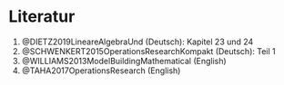 
# Literatur {.unnumbered}

1) @DIETZ2019LineareAlgebraUnd (Deutsch): Kapitel 23 und 24
2) @SCHWENKERT2015OperationsResearchKompakt (Deutsch): Teil 1
3) @WILLIAMS2013ModelBuildingMathematical (English)
4) @TAHA2017OperationsResearch (English)

